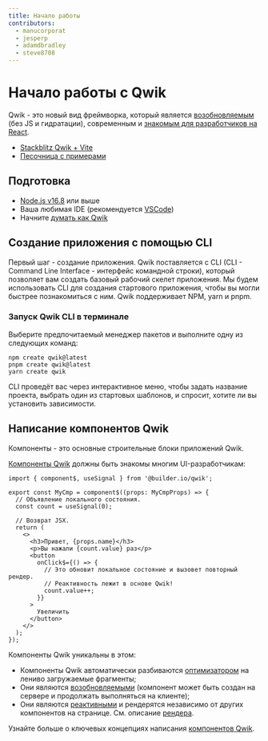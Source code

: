 ```yaml
---
title: Начало работы
contributors:
  - manucorporat
  - jesperp
  - adamdbradley
  - steve8708
---
```


# Начало работы с Qwik

Qwik - это новый вид фреймворка, который является [возобновляемым](../concepts/resumable/index.mdx) (без JS и гидратации), современным и [знакомым для разработчиков на React](../cheat/qwik-react/index.mdx).

- [Stackblitz Qwik + Vite](https://qwik.new)
- [Песочница с примерами](/examples/reactivity/counter/)

## Подготовка

- [Node.js v16.8](https://nodejs.org/en/download/) или выше
- Ваша любимая IDE (рекомендуется [VSCode](https://code.visualstudio.com/))
- Начните [думать как Qwik](./../think-qwik/index.mdx)

## Создание приложения с помощью CLI

Первый шаг - создание приложения. Qwik поставляется с CLI (CLI - Command Line Interface - интерфейс командной строки), который позволяет вам создать базовый рабочий скелет приложения. Мы будем использовать CLI для создания стартового приложения, чтобы вы могли быстрее познакомиться с ним. Qwik поддерживает NPM, yarn и pnpm.

### Запуск Qwik CLI в терминале

Выберите предпочитаемый менеджер пакетов и выполните одну из следующих команд:

```shell
npm create qwik@latest
pnpm create qwik@latest
yarn create qwik
```

CLI проведёт вас через интерактивное меню, чтобы задать название проекта, выбрать один из стартовых шаблонов, и спросит, хотите ли вы установить зависимости.

## Написание компонентов Qwik

Компоненты - это основные строительные блоки приложений Qwik.

[Компоненты Qwik](../components/overview/index.mdx) должны быть знакомы многим UI-разработчикам:

```tsx
import { component$, useSignal } from '@builder.io/qwik';

export const MyCmp = component$((props: MyCmpProps) => {
  // Объявление локального состояния.
  const count = useSignal(0);

  // Возврат JSX.
  return (
    <>
      <h3>Привет, {props.name}</h3>
      <p>Вы нажали {count.value} раз</p>
      <button
        onClick$={() => {
          // Это обновит локальное состояние и вызовет повторный рендер.
          // Реактивность лежит в основе Qwik!
          count.value++;
        }}
      >
        Увеличить
      </button>
    </>
  );
});
```

Компоненты Qwik уникальны в этом:

- Компоненты Qwik автоматически разбиваются [оптимизатором](../advanced/optimizer/index.mdx) на лениво загружаемые фрагменты;
- Они являются [возобновляемыми](../concepts/resumable/index.mdx) (компонент может быть создан на сервере и продолжать выполняться на клиенте);
- Они являются [реактивными](../concepts/reactivity/index.mdx) и рендерятся независимо от других компонентов на странице. См. описание [рендера](../components/rendering/index.mdx).

Узнайте больше о ключевых концепциях написания [компонентов Qwik](../components/overview/index.mdx).
